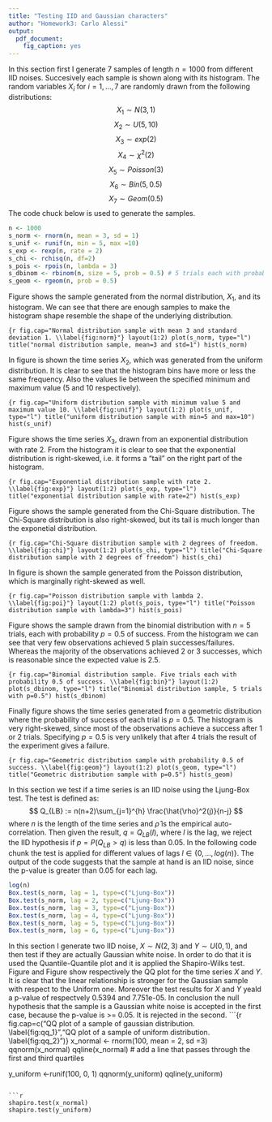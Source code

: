 ```yaml
---
title: "Testing IID and Gaussian characters"
author: "Homework3: Carlo Alessi"
output:
  pdf_document:
    fig_caption: yes
---
```


\section{1. Generate samples of length n of different IID noises}
In this section first I generate 7 samples of length $n=1000$ from different IID noises. Succesively each sample is shown along with its histogram. The random variables $X_i$ for $i=1,...,7$ are randomly drawn from the following distributions:
$$X_1 \sim N(3, 1)$$  $$X_2 \sim U(5, 10) $$ $$X_3 \sim exp(2)$$ $$X_4 \sim \chi^2(2) $$   $$X_5 \sim Poisson(3) $$   $$X_6 \sim Bin(5, 0.5)$$    $$X_7 \sim Geom(0.5)$$
The code chuck below is used to generate the samples.

```r
n <- 1000
s_norm <- rnorm(n, mean = 3, sd = 1)
s_unif <- runif(n, min = 5, max =10)
s_exp <- rexp(n, rate = 2)
s_chi <- rchisq(n, df=2)
s_pois <- rpois(n, lambda = 3)
s_dbinom <- rbinom(n, size = 5, prob = 0.5) # 5 trials each with probability 0.5 of success
s_geom <- rgeom(n, prob = 0.5)
```

Figure \ref{fig:norm} shows the sample generated from the normal distribution, $X_1$, and its histogram. We can see that there are enough samples to make the histogram shape resemble the shape of the underlying distribution. 

```{r fig.cap="Normal distribution sample with mean 3 and standard deviation 1. \\label{fig:norm}"}
layout(1:2)
plot(s_norm, type="l")
title("normal distribution sample, mean=3 and std=1")
hist(s_norm)
```

In figure \ref{fig:unif} is shown the time series $X_2$, which was generated from the uniform distribution. It is clear to see that the histogram bins have more or less the same frequency. Also the values lie between the specified minimum and maximum value (5 and 10 respectively).

```{r fig.cap="Uniform distribution sample with minimum value 5 and maximum value 10. \\label{fig:unif}"}
layout(1:2)
plot(s_unif, type="l")
title("uniform distribution sample with min=5 and max=10")
hist(s_unif)
```

Figure \ref{fig:exp} shows the time series $X_3$, drawn from an exponential distribution with rate 2. From the histogram it is clear to see that the exponential distribution is right-skewed, i.e. it forms a "tail" on the right part of the histogram.

```{r fig.cap="Exponential distribution sample with rate 2. \\label{fig:exp}"}
layout(1:2)
plot(s_exp, type="l")
title("exponential distribution sample with rate=2")
hist(s_exp)
```

Figure \ref{fig:chi} shows the sample generated from the Chi-Square distribution. The Chi-Square distribution is also right-skewed, but its tail is much longer than the exponetial distribution.

```{r fig.cap="Chi-Square distribution sample with 2 degrees of freedom. \\label{fig:chi}"}
layout(1:2)
plot(s_chi, type="l")
title("Chi-Square distribution sample with 2 degrees of freedom")
hist(s_chi)
```

In figure \ref{fig:poi} is shown the sample generated from the Poisson distribution, which is marginally right-skewed as well.

```{r fig.cap="Poisson distribution sample with lambda 2. \\label{fig:poi}"}
layout(1:2)
plot(s_pois, type="l")
title("Poisson distribution sample with lambda=3")
hist(s_pois)
```

Figure \ref{fig:bin} shows the sample drawn from the binomial distribution with $n=5$ trials, each with probability $p=0.5$ of success. From the histogram we can see that very few observations achieved 5 plain successes/failures. Whereas the majority of the observations achieved 2 or 3 successes, which is reasonable since the expected value is 2.5.

```{r fig.cap="Binomial distribution sample. Five trials each with probability 0.5 of success. \\label{fig:bin}"}
layout(1:2)
plot(s_dbinom, type="l")
title("Binomial distribution sample, 5 trials with p=0.5")
hist(s_dbinom)
```

Finally figure \ref{fig:geom} shows the time series generated from a geometric distribution where the probability of success of each trial is $p=0.5$. The histogram is very right-skewed, since most of the observations achieve a success after 1 or 2 trials. Specifying $p=0.5$ is very unlikely that after 4 trials the result of the experiment gives a failure. 

```{r fig.cap="Geometric distribution sample with probability 0.5 of success. \\label{fig:geom}"}
layout(1:2)
plot(s_geom, type="l")
title("Geometric distribution sample with p=0.5")
hist(s_geom)
```

\section{2. Test the IID character of a sample with the Ljung-Box test}
In this section we test if a time series is an IID noise using the Ljung-Box test. The test is defined as: $$ Q_{LB} := n(n+2)\sum_{j=1}^{h} \frac{\hat{\rho}^2(j)}{n-j} $$ where $n$ is the length of the time series and $\hat{\rho}$ is the empirical auto-correlation. Then given the result, $q = Q_{LB}(l)$, where $l$ is the lag, we reject the IID hypothesis if 
$p = P ( Q_{LB} > q )$ 
is less than 0.05. In the following code chunk the test is applied for different values of lags $l \in \left\{0,...,log(n)\right\}$. The output of the code suggests that the sample at hand is an IID noise, since the p-value is greater than 0.05 for each lag.  

```r
log(n)
Box.test(s_norm, lag = 1, type=c("Ljung-Box"))
Box.test(s_norm, lag = 2, type=c("Ljung-Box"))
Box.test(s_norm, lag = 3, type=c("Ljung-Box"))
Box.test(s_norm, lag = 4, type=c("Ljung-Box"))
Box.test(s_norm, lag = 5, type=c("Ljung-Box"))
Box.test(s_norm, lag = 6, type=c("Ljung-Box"))
```

\section{3. Test the normal character of a simulated Gaussian white noise using the Q-Q-plot}
In this section I generate two IID noise, $X \sim N(2,3)$ and $Y \sim U(0,1)$, and then test if they are actually Gaussian white noise. In order to do that it is used the Quantile-Quantile plot and it is applied the Shapiro-Wilks test.
Figure \ref{fig:qq_1} and Figure \ref{fig:qq_2} show respectively the QQ plot for the time series $X$ and $Y$. It is clear that the linear relationship is stronger for the Gaussian sample with respect to the Uniform one. Moreover the test results for $X$ and $Y$ yeald a p-value of respectvely 0.5394 and 7.751e-05. In conclusion the null hypothesis that the sample is a Gaussian white noise is accepted in the first case, because the p-value is >= 0.05. It is rejected in the second.
```{r fig.cap=c("QQ plot of a sample of gaussian distribution. \\label{fig:qq_1}","QQ plot of a sample of uniform distribution. \\label{fig:qq_2}")}
x_normal <- rnorm(100, mean = 2, sd =3)
qqnorm(x_normal)
qqline(x_normal) # add a line that passes through the first and third quartiles

y_uniform <-runif(100, 0, 1)
qqnorm(y_uniform)
qqline(y_uniform)
```

```r
shapiro.test(x_normal)
shapiro.test(y_uniform)
```